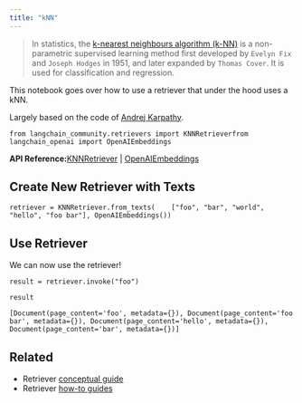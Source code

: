 ```yaml
---
title: "kNN"
---
```


> In statistics, the [k-nearest neighbours algorithm (k-NN)](https://en.wikipedia.org/wiki/K-nearest_neighbors_algorithm) is a non-parametric supervised learning method first developed by `Evelyn Fix` and `Joseph Hodges` in 1951, and later expanded by `Thomas Cover`. It is used for classification and regression.

This notebook goes over how to use a retriever that under the hood uses a kNN.

Largely based on the code of [Andrej Karpathy](https://github.com/karpathy/randomfun/blob/master/knn_vs_svm.html).

```
from langchain_community.retrievers import KNNRetrieverfrom langchain_openai import OpenAIEmbeddings
```

**API Reference:**[KNNRetriever](https://python.langchain.com/api_reference/community/retrievers/langchain_community.retrievers.knn.KNNRetriever.html) | [OpenAIEmbeddings](https://python.langchain.com/api_reference/openai/embeddings/langchain_openai.embeddings.base.OpenAIEmbeddings.html)

## Create New Retriever with Texts

```
retriever = KNNRetriever.from_texts(    ["foo", "bar", "world", "hello", "foo bar"], OpenAIEmbeddings())
```

## Use Retriever

We can now use the retriever!

```
result = retriever.invoke("foo")
```

```
result
```

```
[Document(page_content='foo', metadata={}), Document(page_content='foo bar', metadata={}), Document(page_content='hello', metadata={}), Document(page_content='bar', metadata={})]
```

## Related

* Retriever [conceptual guide](/src/oss/concepts/retrievers)
* Retriever [how-to guides](/src/oss/how_to/#retrievers)

